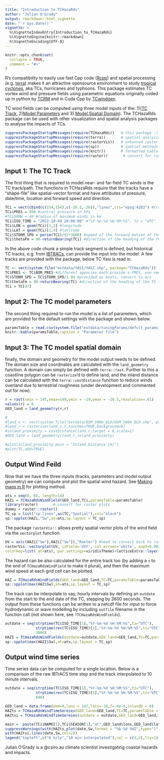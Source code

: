 ```yaml
---
title: "Introduction to TCHazaRds"
author: "Julian O'Grady"
output: rmarkdown::html_vignette
date: "`r Sys.Date()`"
vignette: >
  %\VignetteIndexEntry{Introduction_to_TCHazaRds}
  %\VignetteEngine{knitr::rmarkdown}
  %\VignetteEncoding{UTF-8}
---
```


```r
knitr::opts_chunk$set(
  collapse = TRUE,
  comment = "#>"
)
```

R's compatibility to easily use fast Cpp code ([Rcpp](https://github.com/RcppCore/Rcpp)) and spatial processing (e.g. [terra](https://github.com/rspatial/terra)) makes it an attractive opensource environment to study [tropical cyclones](https://en.wikipedia.org/wiki/Tropical_cyclone), aka TCs, hurricanes and typhoons. This package estimates TC vortex wind and pressure fields using parametric equations originally coded up in python by [TCRM](https://github.com/GeoscienceAustralia/tcrm) and in Cuda Cpp by [TCwindgen](https://github.com/CyprienBosserelle/TCwindgen).

TC wind fields can be computed using three model inputs of the: 1)([TC Track](#input1), 2)[Model Parameters](#input2) and 3) [Model Spatial Domain](#input3)). The TCHazaRds package can be used with other visualization and spatial analysis packages to analyse the impacts of TCs.

```r
suppressPackageStartupMessages(require(TCHazaRds))   # this package :)
suppressPackageStartupMessages(require(terra))       # spatial analysis
suppressPackageStartupMessages(require(rasterVis))   # enhanced raster visualization https://oscarperpinan.github.io/rastervis/
suppressPackageStartupMessages(require(sp))          # spatial methods and plotting
suppressPackageStartupMessages(require(knitr))       # formatted table
suppressPackageStartupMessages(require(raster))       # convert for raster plots

```

<a name="input1"></a>

## Input 1: The TC Track  

The first thing that is required to model near- and far-field TC winds is the TC track/path. The functions in TCHazaRds require that the tracks have a "shape-file" like spatial-vector format and have attributes of pressure, date/time, location and forward speed and direction. 

```r
TCi = vect(cbind(c(154,154),c(-26.1,-26)),"lines",crs="epsg:4283") #track line segment
TCi$PRES = 950 #central pressure in hPa
#TCi$RMW = 40 #radius of maximum winds in km
TCi$ISO_TIME = "2022-10-04 20:00:00" #"%Y-%m-%d %H:%M:%S", tz = "UTC"
TCi$LON = geom(TCi)[1,3] #longitude
TCi$LAT = geom(TCi)[1,4] #latitude
TCi$STORM_SPD = perim(TCi)/(3*3600) #speed of the forward motion of the TC m/s
TCi$thetaFm = 90-returnBearing(TCi) #direction of the heading of the TC (Cartesian, clockwise from x axis)

```

In the above code chunk a simple track segment is defined, but historical TC tracks, e.g. from [IBTRACs](https://www.ncdc.noaa.gov/ibtracs/), can provide the input into the model. A few tracks are provided with the package, below TC Yasi is read in.

```r
TC <- vect(system.file("extdata/YASI/YASI.shp", package="TCHazaRds"))
TC$PRES <- TC$BOM_PRES #different agencies each provide a PRES, you need to chose one. 
TC$STORM_SPD = TC$STORM_SPD/1.94 #provided as knots, convert to m/s
TC$thetaFm = 90-returnBearing(TC) #direction of the heading of the TC (Cartesian, clockwise from x axis)
TCi = TC[47]
```

<a name="input2"></a>

## Input 2: The TC model parameters  

The second thing required to run the model is a list of parameters, which are provided for the default settings with the package and shown below.

```r
paramsTable = read.csv(system.file("extdata/tuningParams/defult_params.csv",package = "TCHazaRds"))
knitr::kable(paramsTable,caption = "Parameter file")
```
<a name="Input3"></a>

## Input 3: The TC model spatial domain  

finally, the domain and geometry for the model output needs to be defined. The domain size and coordinates are calculated with the `land_geometry` function. A domain can simply be defined with `terra::rast`. Further to this a coastline polygon can be `rasterize`'d to define land, and the inland distance can be calculated with the `terra::costDistance` function to reduce winds overland due to terrestrial roughness (under development and commented out for now). 

```r
r = rast(xmin = 145,xmax=149,ymin = -19,ymax = -16.5,resolution=.01)
values(r) = 0
GEO_land = land_geometry(r,r)

#
#land_v <- vect(system.file("extdata/OSM_500m_QLD/OSM_500m_QLD.shp", package="TCHazaRds"))
#land_r = rasterize(land_v,r,touches=TRUE,background=0)
#inland_proximity = costDistance(land_r,target = 0,scale=1)
#GEO_land = land_geometry(land_r,inland_proximity)

#plot(inland_proximity,main = "Inland Distance (m)")
#plot(TC,add=TRUE)

```

## Output Wind Feild 
Now that we have the three inputs (tracks, parameters and model output geometry) we can compute and plot the spatial wind hazard. See [Making maps in R](http://www.nickeubank.com/wp-content/uploads/2015/10/RGIS3_MakingMaps_part1_mappingVectorData.html#:~:text=spplot%20is%20an%20extension%20of,called%20%E2%80%9Cchloropleth%E2%80%9D%20maps) for plotting method. 

```r
ats = seq(0, 65, length=14)
HAZi = TCHazaRdsWindField(GEO_land,TCi,paramsTable=paramsTable)
library(raster)       # convert for raster plots
dummy = raster::raster() 
TC_sp = list("sp.lines",as(TC,"Spatial"),col="black")
sp::spplot(HAZi,"Sw",at=ats,sp.layout = TC_sp)
```

The package `rasterVis::` allows pretty spatial vector plots of the wind field via the `vectorplot` function.

```r
UV = as(c(HAZi["Uw"],HAZi["Vw"]),"Raster") #need to convert back to raster
rasterVis::vectorplot(UV, isField='dXY', col.arrows='white', aspX=0.002,aspY=0.002,at=ats ,
colorkey=list( at=ats), par.settings=viridisTheme)+latticeExtra::layer(sp.lines(as(TC,"Spatial"),col="red"))
```

The hazard can be also calculated for the entire track too (by adding a `s` to the end of `TCHazaRdsWindField` to make it plural), and then the maximum wind speed at each grid cell can be plotted.

```r
HAZ = TCHazaRdsWindFields(GEO_land=GEO_land,TC=TC,paramsTable=paramsTable)
sp::spplot(max(HAZ$Sw),at=ats,sp.layout = TC_sp)
```

The track can be interpolate to say, hourly intervals by defining an `outdate` from the start to the end date of the TC, stepping by 3600 seconds.
The output from these functions can be written to a netcdf file for input to force hydrodynamic or wave modelling by including `outfile` filename in the function call (not shown here, see `?TCHazaRdsWindFields`). 

```r
outdate = seq(strptime(TC$ISO_TIME[1],"%Y-%m-%d %H:%M:%S",tz="UTC"),
              strptime(rev(TC$ISO_TIME)[1],"%Y-%m-%d %H:%M:%S",tz="UTC"),
              3600)
HAZI = TCHazaRdsWindFields(outdate=outdate,GEO_land=GEO_land,TC=TC,paramsTable=paramsTable)
sp::spplot(max(HAZI$Sw),at=ats,sp.layout = TC_sp)
```

## Output wind time series  


Time series data can be computed for a single location. Below is a comparison of the raw IBTrACS time step and the track interpolated to 10 minute intervals. 

```r

outdate = seq(strptime(TC$ISO_TIME[1],"%Y-%m-%d %H:%M:%S",tz="UTC"),
              strptime(rev(TC$ISO_TIME)[1],"%Y-%m-%d %H:%M:%S",tz="UTC"),
              600)

GEO_land = data.frame(dem=0,lons = 147,lats=-18,f=-4e-4,inlandD = 0)
HAZts = TCHazaRdsWindTimeSereies(GEO_land=GEO_land,TC=TC,paramsTable = paramsTable)
HAZtsi = TCHazaRdsWindTimeSereies(outdate = outdate,GEO_land=GEO_land,TC=TC,paramsTable = paramsTable)

main =  paste(TCi$NAME[1],TCi$SEASON[1],"at",GEO_land$lons,GEO_land$lats)
suppressWarnings(with(HAZts,plot(date,Sw,format = "%b-%d %HZ",type="l",main = main,ylab = "Wind speed [m/s]")))
with(HAZtsi,lines(date,Sw,col=2))
legend("topleft",c("6 hrly","10 min interpolated"),col = c(1,2),lty=1)
```

Julian O'Grady is a @csiro.au climate scientist investigating coastal hazards and impacts.

